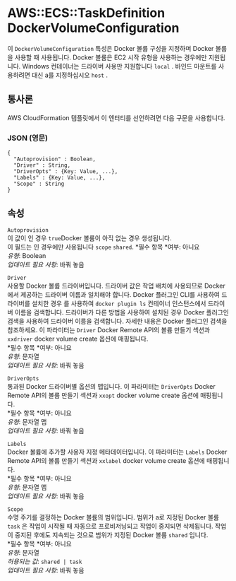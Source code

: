 # AWS::ECS::TaskDefinition DockerVolumeConfiguration

이 `DockerVolumeConfiguration` 특성은 Docker 볼륨 구성을 지정하며 Docker 볼륨을 사용할 때 사용됩니다. Docker 볼륨은 EC2 시작 유형을 사용하는 경우에만 지원됩니다. Windows 컨테이너는 드라이버 사용만 지원합니다 `local` . 바인드 마운트를 사용하려면 대신 a를 지정하십시오 `host` .

## 통사론

AWS CloudFormation 템플릿에서 이 엔터티를 선언하려면 다음 구문을 사용합니다.

### JSON (영문)

```
{
  "Autoprovision" : Boolean,
  "Driver" : String,
  "DriverOpts" : {Key: Value, ...},
  "Labels" : {Key: Value, ...},
  "Scope" : String
}
```

## 속성

`Autoprovision`  
이 값이 인 경우 `true`Docker 볼륨이 아직 없는 경우 생성됩니다.  
이 필드는 인 경우에만 사용됩니다 `scope` `shared`.
*필수 항목 *여부: 아니요  
_유형_: Boolean  
_업데이트 필요 사항_: 바꿔 놓음

`Driver`  
사용할 Docker 볼륨 드라이버입니다. 드라이버 값은 작업 배치에 사용되므로 Docker에서 제공하는 드라이버 이름과 일치해야 합니다. Docker 플러그인 CLI를 사용하여 드라이버를 설치한 경우 를 사용하여 `docker plugin ls` 컨테이너 인스턴스에서 드라이버 이름을 검색합니다. 드라이버가 다른 방법을 사용하여 설치된 경우 Docker 플러그인 검색을 사용하여 드라이버 이름을 검색합니다. 자세한 내용은 Docker 플러그인 검색을 참조하세요. 이 파라미터는 `Driver` Docker Remote API의 볼륨 만들기 섹션과 `xxdriver` docker volume create 옵션에 매핑됩니다.  
*필수 항목 *여부: 아니요  
_유형_: 문자열  
_업데이트 필요 사항_: 바꿔 놓음

`DriverOpts`  
통과된 Docker 드라이버별 옵션의 맵입니다. 이 파라미터는 `DriverOpts` Docker Remote API의 볼륨 만들기 섹션과 `xxopt` docker volume create 옵션에 매핑됩니다.  
*필수 항목 *여부: 아니요  
_유형_: 문자열 맵  
_업데이트 필요 사항_: 바꿔 놓음

`Labels`  
Docker 볼륨에 추가할 사용자 지정 메타데이터입니다. 이 파라미터는 `Labels` Docker Remote API의 볼륨 만들기 섹션과 `xxlabel` docker volume create 옵션에 매핑됩니다.  
*필수 항목 *여부: 아니요  
_유형_: 문자열 맵  
_업데이트 필요 사항_: 바꿔 놓음

`Scope`  
수명 주기를 결정하는 Docker 볼륨의 범위입니다. 범위가 a로 지정된 Docker 볼륨 `task` 은 작업이 시작될 때 자동으로 프로비저닝되고 작업이 중지되면 삭제됩니다. 작업이 중지된 후에도 지속되는 것으로 범위가 지정된 Docker 볼륨 `shared` 입니다.  
*필수 항목 *여부: 아니요  
_유형_: 문자열  
_허용되는 값_: `shared | task`  
_업데이트 필요 사항_: 바꿔 놓음
